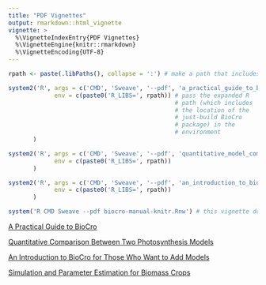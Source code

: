 ```yaml
---
title: "PDF Vignettes"
output: rmarkdown::html_vignette
vignette: >
  %\VignetteIndexEntry{PDF Vignettes}
  %\VignetteEngine{knitr::rmarkdown}
  %\VignetteEncoding{UTF-8}
---
```

```r
rpath <- paste(.libPaths(), collapse = ':') # make a path that includes where pkgdown installed BioCro

system2('R', args = c('CMD', 'Sweave', '--pdf', 'a_practical_guide_to_biocro.Rnw'),
             env = c(paste0('R_LIBS=', rpath)) # pass the expanded R
                                               # path (which includes
                                               # the location of the
                                               # just-build BioCro
                                               # package) in the
                                               # environment
       )

system2('R', args = c('CMD', 'Sweave', '--pdf', 'quantitative_model_comparison.R'),
             env = c(paste0('R_LIBS=', rpath))
       )

system2('R', args = c('CMD', 'Sweave', '--pdf', 'an_introduction_to_biocro.Rnw'),
             env = c(paste0('R_LIBS=', rpath))
       )

system('R CMD Sweave --pdf biocro-manual-knitr.Rnw') # this vignette doesn't need BioCro
```

<!--
<iframe src="a_practical_guide_to_biocro.pdf"/>
<iframe src="quantitative_model_comparison.pdf"/>
<iframe src="an_introduction_to_biocro.pdf"/>
<iframe src="biocro-manual-knitr.pdf"/>
-->

[A Practical Guide to BioCro](a_practical_guide_to_biocro.pdf)

[Quantitative Comparison Between Two Photosynthesis Models](quantitative_model_comparison.pdf)

[An Introduction to BioCro for Those Who Want to Add Models](an_introduction_to_biocro.pdf)

[Simulation and Parameter Estimation for Biomass Crops](biocro-manual-knitr.pdf)
